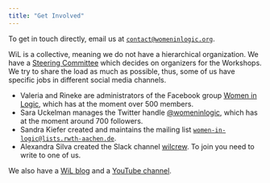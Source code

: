 ```yaml
---
title: "Get Involved"
---
```


To get in touch directly, email us at [<i class="bi bi-envelope-at"></i> `contact@womeninlogic.org`](mailto:contact@womeninlogic.org).

WiL is a collective, meaning we do not have a hierarchical organization.
We have a [Steering Committee](/governance/) which decides on organizers for the Workshops.
We try to share the load as much as possible, thus, some of us have specific jobs in different social media channels.

- Valeria and Rineke are administrators of the Facebook group [<i class="bi bi-facebook"></i> Women in Logic](https://www.facebook.com/groups/WomenInLogic/), which has at the moment over 500 members.
- Sara Uckelman manages the Twitter handle [<i class="bi bi-twitter"></i> @womeninlogic](https://twitter.com/womeninlogic1), which has at the moment around 700 followers.
- Sandra Kiefer created and maintains the mailing list [<i class="bi bi-envelope-at"></i> `women-in-logic@lists.rwth-aachen.de`](https://lists.rwth-aachen.de/postorius/lists/women-in-logic.lists.rwth-aachen.de/).
- Alexandra Silva created the Slack channel [<i class="bi bi-slack"></i> wilcrew](https://wilcrew.slack.com). To join you need to write to one of us.

We also have a [<i class="bi bi-pen"></i> WiL blog](https://blog.womeninlogic.org) and a [<i class="bi bi-youtube"></i> YouTube channel](https://www.youtube.com/channel/UCZ9kBgUc1cIfs5SATW7jbRg).
